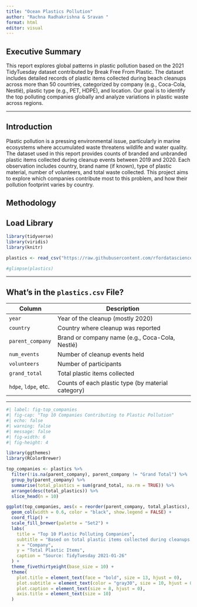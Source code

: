 ```yaml
---
title: "Ocean Plastics Pollution"
author: "Rachna Radhakrishna & Sravan "
format: html
editor: visual
---
```


## Executive Summary

This report explores global patterns in plastic pollution based on the 2021 TidyTuesday dataset contributed by Break Free From Plastic. The dataset includes detailed records of plastic items collected during beach cleanups across more than 50 countries, categorized by company (e.g., Coca-Cola, Nestlé), plastic type (e.g., PET, HDPE), and location. Our goal is to identify the top polluting companies globally and analyze variations in plastic waste across regions.

------------------------------------------------------------------------

## Introduction

Plastic pollution is a pressing environmental issue, particularly in marine ecosystems where accumulated waste threatens wildlife and water quality. The dataset used in this report provides counts of branded and unbranded plastic items collected during cleanup events between 2019 and 2020. Each observation includes country, brand name (if known), type of plastic material, number of volunteers, and total waste collected. This project aims to explore which companies contribute most to this problem, and how their pollution footprint varies by country.

## Methodology

## Load Library

```r
library(tidyverse)
library(viridis)
library(knitr)

plastics <- read_csv("https://raw.githubusercontent.com/rfordatascience/tidytuesday/master/data/2021/2021-01-26/plastics.csv")

#glimpse(plastics)
```


------------------------------------------------------------------------

## What’s in the `plastics.csv` File?

| Column               | Description                                        |
|-------------------|-----------------------------------------------------|
| `year`               | Year of the cleanup (mostly 2020)                  |
| `country`            | Country where cleanup was reported                 |
| `parent_company`     | Brand or company name (e.g., Coca-Cola, Nestlé)    |
| `num_events`         | Number of cleanup events held                      |
| `volunteers`         | Number of participants                             |
| `grand_total`        | Total plastic items collected                      |
| `hdpe`, `ldpe`, etc. | Counts of each plastic type (by material category) |

------------------------------------------------------------------------
```r
#| label: fig-top_companies
#| fig-cap: "Top 10 Companies Contributing to Plastic Pollution"
#| echo: false
#| warning: false
#| message: false
#| fig-width: 6
#| fig-height: 4

library(ggthemes)
library(RColorBrewer)

top_companies <- plastics %>%
  filter(!is.na(parent_company), parent_company != "Grand Total") %>%
  group_by(parent_company) %>%
  summarise(total_plastics = sum(grand_total, na.rm = TRUE)) %>%
  arrange(desc(total_plastics)) %>%
  slice_head(n = 10)

ggplot(top_companies, aes(x = reorder(parent_company, total_plastics), y = total_plastics, fill = parent_company)) +
  geom_col(width = 0.6, color = "black", show.legend = FALSE) +
  coord_flip() +
  scale_fill_brewer(palette = "Set2") +
  labs(
    title = "Top 10 Plastic Polluting Companies",
    subtitle = "Based on total plastic items collected during cleanups (2019–2020)",
    x = "Company",
    y = "Total Plastic Items",
    caption = "Source: TidyTuesday 2021-01-26"
  ) +
  theme_fivethirtyeight(base_size = 10) +
  theme(
    plot.title = element_text(face = "bold", size = 13, hjust = 0),
    plot.subtitle = element_text(color = "gray30", size = 10, hjust = 0),
    plot.caption = element_text(size = 8, hjust = 0),
    axis.title = element_text(size = 10)
  )

```

